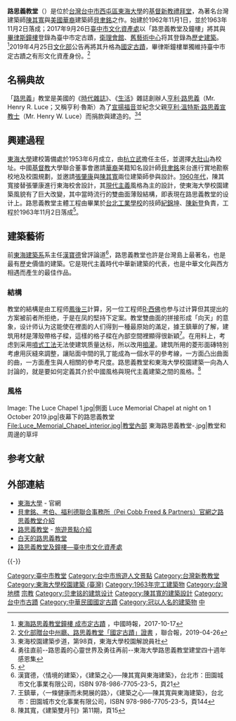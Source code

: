 {{专家}}
{{coord|24.1787924|120.600518|format=dms|display=title|region:TW-TXG_type:landmark}}
{{Infobox religious building
| building_name         = 路思義教堂
| infobox_width         =
| image                 = Luce Memorial Chapel 2017.jpg
| caption               =
| map_type              =
| map_size              =
| map_caption           =
| location              = {{ROC-TW}}[[臺中市|臺中市]]
| geo                   = 
| latitude              = 
| longitude             = 
| religious_affiliation = [[基督新教|基督新教]]
| rite                  =
| region                =
| state                 =
| province              =
| territory             =
| prefecture            =
| sector                =
| district              =
| cercle                =
| municipality          =
| consecration_year     =
| status                =
| functional_status     =
| heritage_designation  =
| leadership            = 柯達文 牧師
| website               = {{URL|1=https://www.thu.edu.tw/web/about/detail.php?scid=89&sid=189|2=www.thu.edu.tw}}
| architecture          = yes
| architect             = [[貝聿銘|貝聿銘]]<br/>[[陳其寬|陳其寬]]
| architecture_type     = [[小圣堂|禮拜堂]]
| architecture_style    = [[現代主義|現代主義]]
| general_contractor    = 光源營造廠<ref>[http://wlan.thu.edu.tw/detail.php?newsID=329& 追思替上帝起厝的人－吳艮宗先生]</ref>
| facade_direction      = 西方
| groundbreaking        = 1962年11月1日
| year_completed        = 1963年11月2日
| construction_cost     = 150,000 美元(設計費及美國出差旅費:50,000美元;工程費:100,000美元)
| specifications        =
| capacity              = 400人<ref>[https://thurent.thu.edu.tw 東海大學場地租借網]</ref>
| length                = 19.8公尺
| width                 = 30.48公尺
| width_nave            =
| height_max            =
| dome_quantity         =
| dome_height_outer     =
| dome_height_inner     =
| dome_dia_outer        =
| dome_dia_inner        =
| minaret_quantity      =
| minaret_height        =
| spire_quantity        =
| spire_height          =
| materials             = 鋼筋混凝土
}}
{{tw monument
|name=路思義教堂
|formername=
|image= 路思義的理念.jpg
|imagename=
|othername=
|formalname=
|level=大學校園建築
|class=國定古蹟
|time=1963年
|location=[[臺中市|臺中市]][[西屯區|西屯區]][[臺灣大道|臺灣大道]]四段1727號
|open=
|cost=
|website=
|reg_url =https://nchdb.boch.gov.tw/assets/advanceSearch/monument/20190515000003
}}

'''路思義教堂'''（{{lang-en|The Luce Chapel}}）是位於[[台灣|台灣]][[台中市|台中市]][[西屯區|西屯區]][[東海大學_(台灣)|東海大學]]的[[新教|基督新教]][[小圣堂|禮拜堂]]，為著名台灣建築師[[陳其寬|陳其寬]]與[[美國華裔|美國華裔]]建築師[[貝聿銘|貝聿銘]]之作。始建於1962年11月1日，並於1963年11月2日落成；2017年9月26日[[臺中市文化資產處|臺中市文化資產處]]以「路思義教堂及鐘樓」將其與[[畢律斯鐘樓|畢律斯鐘樓]]登錄為臺中市定古蹟，[[東海大學衛理會館|衛理會館]]、[[東海大學原藝術中心|舊藝術中心]]将其登錄為[[台灣歷史建築|歷史建築]]。<ref>[http://www.chinatimes.com/newspapers/20171017000468-260107 東海路思義教堂鐘樓 成市定古蹟] {{Wayback|url=http://www.chinatimes.com/newspapers/20171017000468-260107 |date=20171017150413 }}，中國時報，2017-10-17</ref>2019年4月25日[[中華民國文化部|文化部]]公告再將其升格為[[中華民國國定古蹟|國定古蹟]]，畢律斯鐘樓單獨維持臺中市定古蹟之有形文化資產身份。<ref>[https://www.udn.com/news/amp/story/7325/3778115 文化部贈台中州廳、路思義教堂「國定古蹟」證書] {{Wayback|url=https://www.udn.com/news/amp/story/7325/3778115 |date=20190427034138 }}，聯合報，2019-04-26</ref>

== 名稱典故 ==
「[[亨利·路思义|路思義]]」教堂是美國的《[[時代雜誌|時代雜誌]]》、《[[生活_(杂志)|生活]]》雜誌創辦人[[亨利·魯斯|亨利·路思義]]（Mr. Henry R. Luce；又稱亨利·魯斯）為了[[傳福音|宣揚福音]]並紀念父親[[亨利·溫特斯·路思義|亨利·溫特斯·路思義]][[宣教士|宣教士]]（Mr. Henry W. Luce）而捐款與建造的。<ref>東海校園建築步道，第98頁，東海大學校園解說員社</ref><ref>勇往直前--路思義的心靈世界及勇往再前--東海大學路思義教堂建堂四十週年感恩集</ref>

== 興建過程 ==
[[東海大學_(台灣)|東海大學]]建校籌備處於1953年6月成立，由[[杭立武|杭立武]]擔任主任，並選擇[[大肚山|大肚山]]為校址。中國[[基督教|基督教]]大學聯合董事會邀請[[華裔|華裔]]美籍知名設計師[[貝聿銘|貝聿銘]]來台進行實地勘察校地及校園規劃，並邀請[[張肇康|張肇康]]與[[陳其寬|陳其寬]]兩位建築師參與設計。[[1960年代臺灣|1960年代]]，陳其寬接替張肇康進行東海校舍設計，其[[現代主義|現代主義]]風格為主的設計，使東海大學校園建築風貌有了巨大改變，其中當時流行的雙曲面薄殼結構，即表現在路思義教堂的设计上。路思義教堂主體工程由畢業於[[台北工業學校|台北工業學校]]的技師[[紀錦坤|紀錦坤]]、[[陳新登|陳新登]]負責，工程於1963年11月2日落成<ref>{{cite book|author=互助營造股份有限公司 |coauthors=|title=臺灣營造業百年史 |year=2012-08-01 |publisher= 遠流 |location=臺北市 |pages=136頁 |isbn=9789573269854 }}</ref>。

== 建築藝術 ==
前[[東海大學建築系|東海建築系]]系主任[[漢寶德|漢寶德]]曾評論道<ref>漢寶德，〈情境的建築〉，《建築之心──陳其寬與東海建築》，台北市：田園城市文化事業有限公司，ISBN 978-986-7705-23-5，頁21</ref>，路思義教堂也許是台灣島上最著名，也是最有歷史價值的建築。它是現代主義時代中華新建築的代表，也是中華文化與西方相遇而產生的最佳作品。

=== 結構 ===
教堂的結構是由工程师[[鳳後三|鳳後三]]計算，另一位工程师[[R‧西佛|R‧西佛]]也参与过计算但其提出的方案被前者所拒绝，于是在凤的堅持下定案。教堂雙曲面的拼接形成「向天」的意象，设计师认为这能使在裡面的人们得到一種最原始的滿足，據王鎮華的了解，建筑用材是薄殼帶格子樑，這樣的格子樑在內部空間裡顯得很新穎<ref>王鎮華，〈一條健康而未開展的路〉，《建築之心──陳其寬與東海建築》，台北市：田園城市文化事業有限公司，ISBN 978-986-7705-23-5，頁144</ref>。在用料上，考虑到采用[[噴式工法|噴式工法]]无法使建筑质量达标，所以改用[[搗灌|搗灌]]。建筑所用的菱形面磚特別考慮用灰縫來調整，讓貼面中間的乳丁能成為一個水平的參考線，一方面凸出曲面的曲，一方面產生與人相關的參考尺度。路思義教堂和東海大學校園建築一向為人討論的，就是要如何定義其介於中國風格與現代主義建築之間的風格。<ref>陳其寬，《建築雙月刊》第11期，頁15</ref>

=== 風格 ===
<gallery>
Image: The Luce Chapel 1.jpg|側面
Luce Memorial Chapel at night on 1 October 2019.jpg|夜幕下的路思義教堂
File:Luce_Memorial_Chapel_interior.jpg|教堂內部
東海路思義教堂-.jpg|教堂和周邊的草坪
</gallery>

== 参考文献 ==
{{Reflist|30em}}

== 外部連結 ==
{{Commons category|Luce Memorial Chapel}}
* [http://www.thu.edu.tw/ 東海大學] {{Wayback|url=http://www.thu.edu.tw/ |date=20200805230853 }} - 官網
* [https://web.archive.org/web/20150924065828/http://www.pcf-p.com/a/p/6027/s.html 貝聿銘、考伯、福利德聯合事務所（Pei Cobb Freed & Partners）官網之路思義教堂介紹]
* [http://www.fun-life.com.tw/tunghai-university-luce-chapel/ 路思義教堂] - [http://www.fun-life.com.tw/ 旅遊景點介紹]
* [http://www.fun-life.com.tw/tunghai-university-luce-chapel/ 白天的路思義教堂]
* [http://www.tchac.taichung.gov.tw/building?uid=33&pid=168 路思義教堂及鐘樓—臺中市文化資產處] {{Wayback|url=http://www.tchac.taichung.gov.tw/building?uid=33&pid=168 |date=20190114210609 }}

{{-}}
{{東海大學}}{{台中市文化資產}}{{中華民國國定古蹟}}{{臺灣宗教百景}}
{{Authority control}}

{{DEFAULTSORT:Luce}}
[[Category:臺中市教堂|Category:臺中市教堂]]
[[Category:台中市旅遊人文景點|Category:台中市旅遊人文景點]]
[[Category:台灣新教教堂|Category:台灣新教教堂]]
[[Category:東海大學校園建築_(臺灣)|Category:東海大學校園建築 (臺灣)]]
[[Category:1963年完工建築物|Category:1963年完工建築物]]
[[Category:台灣地標|Category:台灣地標]]
[[Category:西屯區宗教場所|宗教]]
[[Category:贝聿铭的建筑设计|Category:贝聿铭的建筑设计]]
[[Category:陳其寬的建築設計|Category:陳其寬的建築設計]]
[[Category:台中市古蹟|Category:台中市古蹟]]
[[Category:中華民國國定古蹟|Category:中華民國國定古蹟]]
[[Category:冠以人名的建築物|Category:冠以人名的建築物]]
[[Category:臺灣戰後時期的有形文化資產|中]]